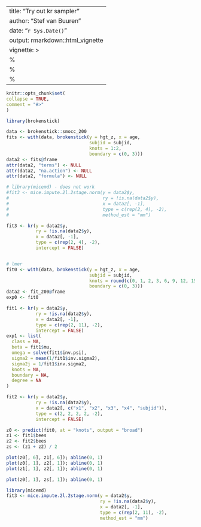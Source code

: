 ---
title: "Try out kr sampler"
author: "Stef van Buuren"
date: "`r Sys.Date()`"
output: rmarkdown::html_vignette
vignette: >
%\VignetteIndexEntry{kr sampler}
  %\VignetteEngine{knitr::rmarkdown}
  %\VignetteEncoding{UTF-8}
  ---
  
  ```r
  knitr::opts_chunk$set(
  collapse = TRUE,
  comment = "#>"
  )
  ```
  
  
  ```r
  library(brokenstick)
```


```r
data <- brokenstick::smocc_200
fits <- with(data, brokenstick(y = hgt_z, x = age, 
                               subjid = subjid, 
                               knots = 1:2,
                               boundary = c(0, 3)))
data2 <- fits@frame
attr(data2, "terms") <- NULL
attr(data2, "na.action") <- NULL
attr(data2, "formula") <- NULL

# library(micemd) - does not work
#fit3 <- mice.impute.2l.2stage.norm(y = data2$y, 
#                                   ry = !is.na(data2$y),
#                                   x = data2[, -1],
#                                   type = c(rep(2, 4), -2),
#                                   method_est = "mm")

fit3 <- kr(y = data2$y,
           ry = !is.na(data2$y),
           x = data2[, -1],
           type = c(rep(2, 4), -2),
           intercept = FALSE)


# lmer
fit0 <- with(data, brokenstick(y = hgt_z, x = age, 
                               subjid = subjid, 
                               knots = round(c(0, 1, 2, 3, 6, 9, 12, 15, 18, 24) / 12, 4),
                               boundary = c(0, 3)))
data2 <- fit_200@frame
exp0 <- fit0

```


```r
fit1 <- kr(y = data2$y, 
           ry = !is.na(data2$y), 
           x = data2[, -1], 
           type = c(rep(2, 11), -2),
           intercept = FALSE)
exp1 <- list(
  class = NA,
  beta = fit1$mu,
  omega = solve(fit1$inv.psi),
  sigma2 = mean(1/fit1$inv.sigma2),
  sigma2j = 1/fit1$inv.sigma2,
  knots = NA,
  boundary = NA,
  degree = NA
)

fit2 <- kr(y = data2$y, 
           ry = !is.na(data2$y), 
           x = data2[, c("x1", "x2", "x3", "x4", "subjid")], 
           type = c(2, 2, 2, 2, -2),
           intercept = FALSE)
```

```r
z0 <- predict(fit0, at = "knots", output = "broad")
z1 <- fit1$bees
z2 <- fit2$bees
zs <- (z1 + z2) / 2

plot(z0[, 6], z1[, 6]); abline(0, 1)
plot(z0[, 1], z2[, 1]); abline(0, 1)
plot(z1[, 1], z2[, 1]); abline(0, 1)

plot(z0[, 1], zs[, 1]); abline(0, 1)
```

```r
library(micemd)
fit3 <- mice.impute.2l.2stage.norm(y = data2$y, 
                                   ry = !is.na(data2$y), 
                                   x = data2[, -1], 
                                   type = c(rep(2, 11), -2),
                                   method_est = "mm")

```

